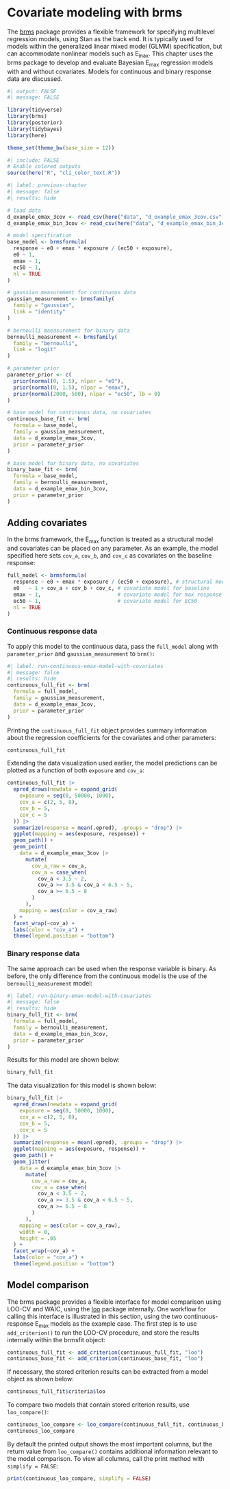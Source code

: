 # Covariate modeling with brms

The [brms](https://paulbuerkner.com/brms/) package provides a flexible framework for specifying multilevel regression models, using Stan as the back end. It is typically used for models within the generalized linear mixed model (GLMM) specification, but can accommodate nonlinear models such as E~max~. This chapter uses the brms package to develop and evaluate Bayesian E~max~ regression models with and without covariates. Models for continuous and binary response data are discussed. 

```r
#| output: FALSE
#| message: FALSE

library(tidyverse)
library(brms)
library(posterior)
library(tidybayes)
library(here)

theme_set(theme_bw(base_size = 12))
```

```r
#| include: FALSE
# Enable colored outputs
source(here("R", "cli_color_text.R"))
```

```r
#| label: previous-chapter
#| message: false
#| results: hide

# load data
d_example_emax_3cov <- read_csv(here("data", "d_example_emax_3cov.csv"))
d_example_emax_bin_3cov <- read_csv(here("data", "d_example_emax_bin_3cov.csv"))

# model specification
base_model <- brmsformula(
  response ~ e0 + emax * exposure / (ec50 + exposure),
  e0 ~ 1,
  emax ~ 1,
  ec50 ~ 1,
  nl = TRUE
)

# gaussian measurement for continuous data
gaussian_measurement <- brmsfamily(
  family = "gaussian", 
  link = "identity"
)

# bernoulli maeasurement for binary data
bernoulli_measurement <- brmsfamily(
  family = "bernoulli", 
  link = "logit"
)

# parameter prior
parameter_prior <- c(
  prior(normal(0, 1.5), nlpar = "e0"),
  prior(normal(0, 1.5), nlpar = "emax"),
  prior(normal(2000, 500), nlpar = "ec50", lb = 0)
)

# base model for continuous data, no covariates
continuous_base_fit <- brm(
  formula = base_model, 
  family = gaussian_measurement, 
  data = d_example_emax_3cov, 
  prior = parameter_prior
) 

# base model for binary data, no covariates
binary_base_fit <- brm(
  formula = base_model, 
  family = bernoulli_measurement, 
  data = d_example_emax_bin_3cov, 
  prior = parameter_prior
) 
```

## Adding covariates

In the brms framework, the E~max~ function is treated as a structural model and covariates can be placed on any parameter. As an example, the model specified here sets `cov_a`, `cov_b`, and `cov_c` as covariates on the baseline response:

```r
full_model <- brmsformula(
  response ~ e0 + emax * exposure / (ec50 + exposure), # structural model
  e0   ~ 1 + cov_a + cov_b + cov_c, # covariate model for baseline
  emax ~ 1,                         # covariate model for max response
  ec50 ~ 1,                         # covariate model for EC50
  nl = TRUE
)
```

### Continuous response data

To apply this model to the continuous data, pass the `full_model` along with `parameter_prior` and `gaussian_measurement` to `brm()`:

```r
#| label: run-continuous-emax-model-with-covariates
#| message: false
#| results: hide
continuous_full_fit <- brm(
  formula = full_model, 
  family = gaussian_measurement, 
  data = d_example_emax_3cov, 
  prior = parameter_prior
) 
```

Printing the `continuous_full_fit` object provides summary information about the regression coefficients for the covariates and other parameters:

```r
continuous_full_fit
```

Extending the data visualization used earlier, the model predictions can be plotted as a function of both `exposure` and `cov_a`:

```r
continuous_full_fit |> 
  epred_draws(newdata = expand_grid(
    exposure = seq(0, 50000, 1000),
    cov_a = c(2, 5, 8), 
    cov_b = 5,
    cov_c = 5
  )) |> 
  summarize(response = mean(.epred), .groups = "drop") |> 
  ggplot(mapping = aes(exposure, response)) + 
  geom_path() + 
  geom_point(
    data = d_example_emax_3cov |> 
      mutate(
        cov_a_raw = cov_a,
        cov_a = case_when(
          cov_a < 3.5 ~ 2,
          cov_a >= 3.5 & cov_a < 6.5 ~ 5,
          cov_a >= 6.5 ~ 8
        )
      ),
    mapping = aes(color = cov_a_raw)
  ) + 
  facet_wrap(~cov_a) +
  labs(color = "cov_a") + 
  theme(legend.position = "bottom")
```

### Binary response data

The same approach can be used when the response variable is binary. As before, the only difference from the continuous model is the use of the `bernoulli_measurement` model:

```r
#| label: run-binary-emax-model-with-covariates
#| message: false
#| results: hide
binary_full_fit <- brm(
  formula = full_model, 
  family = bernoulli_measurement, 
  data = d_example_emax_bin_3cov, 
  prior = parameter_prior
) 
```

Results for this model are shown below: 

```r
binary_full_fit
```

The data visualization for this model is shown below:


```r
binary_full_fit |> 
  epred_draws(newdata = expand_grid(
    exposure = seq(0, 50000, 1000),
    cov_a = c(2, 5, 8), 
    cov_b = 5,
    cov_c = 5
  )) |> 
  summarize(response = mean(.epred), .groups = "drop") |> 
  ggplot(mapping = aes(exposure, response)) + 
  geom_path() +
  geom_jitter(
    data = d_example_emax_bin_3cov |> 
      mutate(
        cov_a_raw = cov_a,
        cov_a = case_when(
          cov_a < 3.5 ~ 2,
          cov_a >= 3.5 & cov_a < 6.5 ~ 5,
          cov_a >= 6.5 ~ 8
        )
      ),
    mapping = aes(color = cov_a_raw),
    width = 0,
    height = .05
  ) + 
  facet_wrap(~cov_a) +
  labs(color = "cov_a") + 
  theme(legend.position = "bottom")
```

## Model comparison

The brms package provides a flexible interface for model comparison using LOO-CV and WAIC, using the [loo](http://mc-stan.org/loo/) package internally. One workflow for calling this interface is illustrated in this section, using the two continuous-response E~max~ models as the example case. The first step is to use `add_criterion()` to run the LOO-CV procedure, and store the results internally within the brmsfit object:

```r
continuous_full_fit <- add_criterion(continuous_full_fit, "loo")
continuous_base_fit <- add_criterion(continuous_base_fit, "loo")
```

If necessary, the stored criterion results can be extracted from a model object as shown below:

```r
continuous_full_fit$criteria$loo
```

To compare two models that contain stored criterion results, use `loo_compare()`:

```r
continuous_loo_compare <- loo_compare(continuous_full_fit, continuous_base_fit)
continuous_loo_compare
```

By default the printed output shows the most important columns, but the return value from `loo_compare()` contains additional information relevant to the model comparison. To view all columns, call the print method with `simplify = FALSE`:

```r
print(continuous_loo_compare, simplify = FALSE)
```


